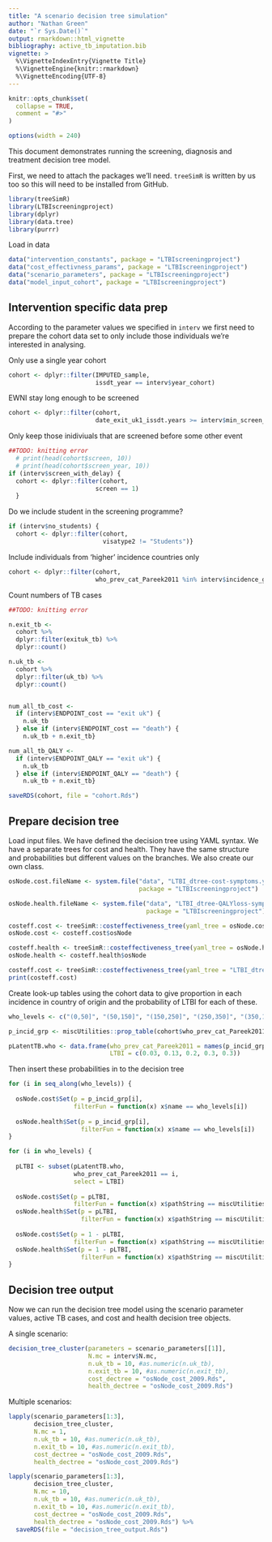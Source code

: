 ```yaml
---
title: "A scenario decision tree simulation"
author: "Nathan Green"
date: "`r Sys.Date()`"
output: rmarkdown::html_vignette
bibliography: active_tb_imputation.bib
vignette: >
  %\VignetteIndexEntry{Vignette Title}
  %\VignetteEngine{knitr::rmarkdown}
  %\VignetteEncoding{UTF-8}
---
```


```r
knitr::opts_chunk$set(
  collapse = TRUE,
  comment = "#>"
)

options(width = 240)
```


This document demonstrates running the screening, diagnosis and treatment decision tree model.
 
First, we need to attach the packages we'll need. `treeSimR` is written by us too so this will need to be installed from GitHub.

```r
library(treeSimR)
library(LTBIscreeningproject)
library(dplyr)
library(data.tree)
library(purrr)
```


Load in data

```r
data("intervention_constants", package = "LTBIscreeningproject")
data("cost_effectivness_params", package = "LTBIscreeningproject")
data("scenario_parameters", package = "LTBIscreeningproject")
data("model_input_cohort", package = "LTBIscreeningproject")
```


## Intervention specific data prep

According to the parameter values we specified in `interv` we first need to prepare the cohort data set to only include those individuals we're interested in analysing.

Only use a single year cohort
```r
cohort <- dplyr::filter(IMPUTED_sample,
                        issdt_year == interv$year_cohort)
```

EWNI stay long enough to be screened
```r
cohort <- dplyr::filter(cohort,
                        date_exit_uk1_issdt.years >= interv$min_screen_length_of_stay)
```

Only keep those inidiviuals that are screened before some other event
```r
##TODO: knitting error
  # print(head(cohort$screen, 10))
  # print(head(cohort$screen_year, 10))
if (interv$screen_with_delay) {
  cohort <- dplyr::filter(cohort,
                        screen == 1)
  }
```

Do we include student in the screening programme?
```r
if (interv$no_students) {
  cohort <- dplyr::filter(cohort,
                          visatype2 != "Students")}
```

Include individuals from 'higher' incidence countries only
```r
cohort <- dplyr::filter(cohort,
                        who_prev_cat_Pareek2011 %in% interv$incidence_grps_screen)
```

Count numbers of TB cases

```r
##TODO: knitting error

n.exit_tb <-
  cohort %>%
  dplyr::filter(exituk_tb) %>%
  dplyr::count()

n.uk_tb <-
  cohort %>%
  dplyr::filter(uk_tb) %>%
  dplyr::count()


num_all_tb_cost <-
  if (interv$ENDPOINT_cost == "exit uk") {
    n.uk_tb
  } else if (interv$ENDPOINT_cost == "death") {
    n.uk_tb + n.exit_tb}

num_all_tb_QALY <-
  if (interv$ENDPOINT_QALY == "exit uk") {
    n.uk_tb
  } else if (interv$ENDPOINT_QALY == "death") {
    n.uk_tb + n.exit_tb}
```

```r
saveRDS(cohort, file = "cohort.Rds")
```


## Prepare decision tree

Load input files. We have defined the decision tree using YAML syntax.
We have a separate trees for cost and health. They have the same structure and probabilities but different values on the branches. We also create our own class.

```r
osNode.cost.fileName <- system.file("data", "LTBI_dtree-cost-symptoms.yaml",
                                    package = "LTBIscreeningproject")

osNode.health.fileName <- system.file("data", "LTBI_dtree-QALYloss-symptoms.yaml",
                                      package = "LTBIscreeningproject")

costeff.cost <- treeSimR::costeffectiveness_tree(yaml_tree = osNode.cost.fileName)
osNode.cost <- costeff.cost$osNode

costeff.health <- treeSimR::costeffectiveness_tree(yaml_tree = osNode.health.fileName)
osNode.health <- costeff.health$osNode
```

```r
costeff.cost <- treeSimR::costeffectiveness_tree(yaml_tree = "LTBI_dtree-cost-symptoms.yaml")
print(costeff.cost)
```


Create look-up tables using the cohort data to give proportion in each incidence in country of origin and the probability of LTBI for each of these.

```r
who_levels <- c("(0,50]", "(50,150]", "(150,250]", "(250,350]", "(350,1e+05]")

p_incid_grp <- miscUtilities::prop_table(cohort$who_prev_cat_Pareek2011)

pLatentTB.who <- data.frame(who_prev_cat_Pareek2011 = names(p_incid_grp),
                            LTBI = c(0.03, 0.13, 0.2, 0.3, 0.3))
```

Then insert these probabilities in to the decision tree
```r
for (i in seq_along(who_levels)) {
  
  osNode.cost$Set(p = p_incid_grp[i],
                  filterFun = function(x) x$name == who_levels[i])
  
  osNode.health$Set(p = p_incid_grp[i],
                    filterFun = function(x) x$name == who_levels[i])
}

for (i in who_levels) {
  
  pLTBI <- subset(pLatentTB.who,
                  who_prev_cat_Pareek2011 == i,
                  select = LTBI)
  
  osNode.cost$Set(p = pLTBI,
                  filterFun = function(x) x$pathString == miscUtilities::pastef("LTBI screening cost", i, "LTBI"))
  osNode.health$Set(p = pLTBI,
                    filterFun = function(x) x$pathString == miscUtilities::pastef("LTBI screening QALY loss", i, "LTBI"))
  
  osNode.cost$Set(p = 1 - pLTBI,
                  filterFun = function(x) x$pathString == miscUtilities::pastef("LTBI screening cost", i, "non-LTBI"))
  osNode.health$Set(p = 1 - pLTBI,
                    filterFun = function(x) x$pathString == miscUtilities::pastef("LTBI screening QALY loss", i, "non-LTBI"))
}
```


## Decision tree output

Now we can run the decision tree model using the scenario parameter values, active TB cases, and cost and health decision tree objects.

A single scenario:

```r
decision_tree_cluster(parameters = scenario_parameters[[1]],
                      N.mc = interv$N.mc,
                      n.uk_tb = 10, #as.numeric(n.uk_tb),
                      n.exit_tb = 10, #as.numeric(n.exit_tb),
                      cost_dectree = "osNode_cost_2009.Rds",
                      health_dectree = "osNode_cost_2009.Rds")
```

Multiple scenarios:

```r
lapply(scenario_parameters[1:3],
       decision_tree_cluster,
       N.mc = 1,
       n.uk_tb = 10, #as.numeric(n.uk_tb),
       n.exit_tb = 10, #as.numeric(n.exit_tb),
       cost_dectree = "osNode_cost_2009.Rds",
       health_dectree = "osNode_cost_2009.Rds")
```

```r
lapply(scenario_parameters[1:3],
       decision_tree_cluster,
       N.mc = 10,
       n.uk_tb = 10, #as.numeric(n.uk_tb),
       n.exit_tb = 10, #as.numeric(n.exit_tb),
       cost_dectree = "osNode_cost_2009.Rds",
       health_dectree = "osNode_cost_2009.Rds") %>% 
  saveRDS(file = "decision_tree_output.Rds")
```
